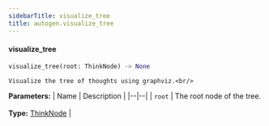 ```yaml
---
sidebarTitle: visualize_tree
title: autogen.visualize_tree
---
```


<code class="doc-symbol doc-symbol-heading doc-symbol-function"></code>
#### visualize_tree

```python
visualize_tree(root: ThinkNode) -> None
```

    Visualize the tree of thoughts using graphviz.<br/>

<b>Parameters:</b>
| Name | Description |
|--|--|
| `root` | The root node of the tree.<br/><br/>**Type:** [ThinkNode](/docs/api-reference/autogen/ThinkNode) |

<br />